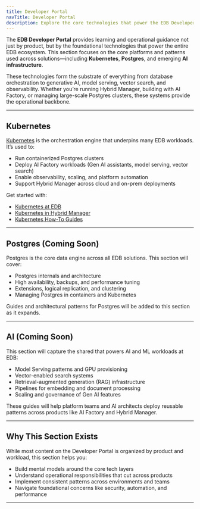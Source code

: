 ```yaml
---
title: Developer Portal
navTitle: Developer Portal
description: Explore the core technologies that power the EDB Developer experience—Kubernetes, Postgres, and AI infrastructure—used across EDB products and solutions.
---
```


The **EDB Developer Portal** provides learning and operational guidance not just by product, but by the foundational technologies that power the entire EDB ecosystem. This section focuses on the core platforms and patterns used across solutions—including **Kubernetes**, **Postgres**, and emerging **AI infrastructure**.

These technologies form the substrate of everything from database orchestration to generative AI, model serving, vector search, and observability. Whether you’re running Hybrid Manager, building with AI Factory, or managing large-scale Postgres clusters, these systems provide the operational backbone.

---

## Kubernetes

[Kubernetes](/portal/kubernetes) is the orchestration engine that underpins many EDB workloads. It’s used to:

- Run containerized Postgres clusters
- Deploy AI Factory workloads (Gen AI assistants, model serving, vector search)
- Enable observability, scaling, and platform automation
- Support Hybrid Manager across cloud and on-prem deployments

Get started with:

- [Kubernetes at EDB](/portal/kubernetes/learn/explained/k8s-at-edb)
- [Kubernetes in Hybrid Manager](/portal/kubernetes/learn/explained/k8s-in-hybrid-manager)
- [Kubernetes How-To Guides](/portal/kubernetes/learn/how-to)

---

## Postgres (Coming Soon)

Postgres is the core data engine across all EDB solutions. This section will cover:

- Postgres internals and architecture
- High availability, backups, and performance tuning
- Extensions, logical replication, and clustering
- Managing Postgres in containers and Kubernetes

Guides and architectural patterns for Postgres will be added to this section as it expands.

---

## AI (Coming Soon)

This section will capture the shared  that powers AI and ML workloads at EDB:

- Model Serving patterns and GPU provisioning
- Vector-enabled search systems
- Retrieval-augmented generation (RAG) infrastructure
- Pipelines for embedding and document processing
- Scaling and governance of Gen AI features

These guides will help platform teams and AI architects deploy reusable patterns across products like AI Factory and Hybrid Manager.

---

## Why This Section Exists

While most content on the Developer Portal is organized by product and workload, this section helps you:

- Build mental models around the core tech layers
- Understand operational responsibilities that cut across products
- Implement consistent patterns across environments and teams
- Navigate foundational concerns like security, automation, and performance

---
